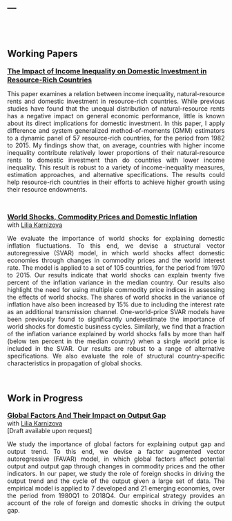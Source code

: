 ---
---
  
<br>
<br>

## Working Papers

 <font size="3">[<b>The Impact of Income Inequality on Domestic Investment in Resource-Rich Countries </b>](1stPaper.pdf)</font> <br>


<div style="text-align: justify">This paper examines a relation between income inequality, natural-resource rents and domestic investment in resource-rich countries. While previous studies have found that the unequal distribution of natural-resource rents has a negative impact on general economic performance, little is known about its direct implications for domestic investment. In this paper, I apply difference and system generalized method-of-moments (GMM) estimators to a dynamic panel of 57 resource-rich countries, for the period from 1982 to 2015. My findings show that, on average, countries with higher income inequality contribute relatively lower proportions of their natural-resource rents to domestic investment than do countries with lower income inequality. This result is robust to a variety of income-inequality measures, estimation approaches, and alternative specifications. The results could help resource-rich countries in their efforts to achieve higher growth using their resource endowments.</div>
<br>

<font size="3">[<b>World Shocks, Commodity Prices and Domestic Inflation</b>](2ndPaper.pdf)</font> <br>
with [Lilia Karnizova](https://uniweb.uottawa.ca/?lang=fr#!/members/914)<br>



<div style="text-align: justify">
We evaluate the importance of world shocks for explaining domestic inflation fluctuations. To this end, we devise a structural vector autoregressive (SVAR) model, in which world shocks affect domestic economies through changes in commodity prices and the world interest rate. The model is applied to a set of 105 countries, for the period from 1970 to 2015. Our results indicate that world shocks can explain twenty five percent of the inflation variance in the median country. Our results also highlight the need for using multiple commodity price indices in assessing the effects of world shocks. The shares of world shocks in the variance of inflation have also been increased by 15% due to including the interest rate as an additional transmission channel. One-world-price SVAR models have been previously found to significantly underestimate the importance of world shocks for domestic business cycles. Similarly, we find that a fraction of the inflation variance explained by world shocks falls by more than half (below ten percent in the median country) when a single world price is included in the SVAR. Our results are robust to a range of alternative specifications. We also evaluate the role of structural country-specific characteristics in propagation of global shocks.

 </div>
<br>

## Work in Progress

<font size="3">[<b>Global Factors And Their Impact on Output Gap</b>]()</font> <br>
with [Lilia Karnizova](https://uniweb.uottawa.ca/?lang=fr#!/members/914)<br>
[Draft available upon request] <br>

<div style="text-align: justify">
We study the importance of global factors for explaining output gap and output trend. To this end, we devise a factor augmented vector autoregressive (FAVAR) model, in which global factors affect potential output and output gap through changes in commodity prices and the other indicators. In our paper, we study the role of foreign shocks in driving the output trend and the cycle of the output given a large set of data. The empirical model is applied to 7 developed and 21 emerging economies, over the period from 1980Q1 to 2018Q4. Our empirical strategy provides an account of the role of foreign and domestic shocks in driving the output gap. 
